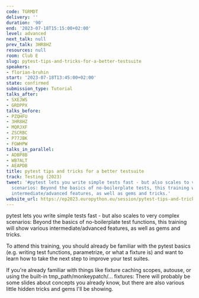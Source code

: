 ```yaml
---
code: TGRMDT
delivery: ''
duration: '90'
end: '2023-07-18T15:15:00+02:00'
level: advanced
next_talk: null
prev_talk: 3HR8HZ
resources: null
room: Club E
slug: pytest-tips-and-tricks-for-a-better-testsuite
speakers:
- florian-bruhin
start: '2023-07-18T13:45:00+02:00'
state: confirmed
submission_type: Tutorial
talks_after:
- SXEJWS
- GRDPPX
talks_before:
- PZQHFU
- 3HR8HZ
- MQRJXF
- ZSCRBC
- P77JBK
- FGWHPW
talks_in_parallel:
- ADBP8B
- WB7ALT
- AEAPDB
title: pytest tips and tricks for a better testsuite
track: Testing (2023)
tweet: '#pytest lets you write simple tests fast - but also scales to very complex
  scenarios: Beyond the basics of no-boilerplate tests, this training will show various
  intermediate/advanced features, as well as gems and tricks.'
website_url: https://ep2023.europython.eu/session/pytest-tips-and-tricks-for-a-better-testsuite
---
```


pytest lets you write simple tests fast - but also scales to very complex scenarios: Beyond the basics of no-boilerplate test functions, this training will show various intermediate/advanced features, as well as gems and tricks.

To attend this training, you should already be familiar with the pytest basics (e.g. writing test functions, parametrize, or what a fixture is) and want to learn how to take the next step to improve your test suites.

If you're already familiar with things like fixture caching scopes, autouse, or using the built-in tmp_path/monkeypatch/... fixtures: There will probably be some slides about concepts you already know, but there are also various little hidden tricks and gems I'll be showing.
